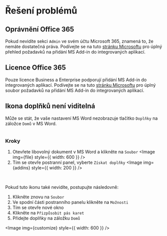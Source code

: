 
# Řešení problémů

## Oprávnění Office 365

Pokud nevidíte sekci `Admin` ve svém účtu Microsoft 365, znamená to, že nemáte
dostatečná práva. Podívejte se na tuto
[stránku Microsoftu](https://learn.microsoft.com/en-us/microsoft-365/admin/manage/centralized-deployment-of-add-ins?view=o365-worldwide)
pro úplný přehled požadavků na přidání MS Add-in do integrovaných aplikací.

## Licence Office 365

Pouze licence Business a Enterprise podporují přidání MS Add-in do integrovaných aplikací.
Podívejte se na tuto
[stránku Microsoftu](https://learn.microsoft.com/en-us/microsoft-365/admin/manage/centralized-deployment-of-add-ins?view=o365-worldwide)
pro úplný soubor požadavků na přidání MS Add-in do integrovaných aplikací.

## Ikona doplňků není viditelná

Může se stát, že vaše nastavení MS Word nezobrazuje tlačítko `Doplňky` na záložce `Domů`
v MS Word.

<Image img={home} />

### Kroky

1. Otevřete libovolný dokument v MS Word a klikněte na `Soubor`
   <Image img={file} style={{ width: 600 }} />
2. Tím se otevře postranní panel, vyberte `Získat doplňky`
   <Image img={addins} style={{ width: 200 }} />

<br />

Pokud tuto ikonu také nevidíte, postupujte následovně:

1. Klikněte znovu na `Soubor`
2. Ve spodní části postranního panelu klikněte na `Možnosti`
3. Tím se otevře nové okno
4. Klikněte na `Přizpůsobit pás karet`
5. Přidejte doplňky na záložku `Domů`

<Image img={customize} style={{ width: 600 }} />
